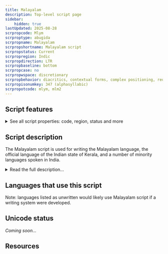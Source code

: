 ```yaml
---
title: Malayalam
description: Top-level script page
sidebar:
    hidden: true
lastUpdated: 2025-08-28
scrpropcode: Mlym
scrproptype: abugida
scrpropname: Malayalam
scrpropshortname: Malayalam script
scrpropstatus: Current
scrpropregion: Indic
scrpropdirection: LTR
scrpropbaseline: bottom
scrpropcase: no
scrpropwspace: discretionary
scrpropbehavior: diacritics, contextual forms, complex positioning, reordering, split graphs, required ligatures
scrpropisonumkey: 347 (alphasyllabic)
scrpropotcode: mlym, mlm2
---
```



## Script features

<details>
<summary> See all script properties: code, region, status and more</summary>
<ScriptInfo />
</details>

## Script description

The Malayalam script is used for writing the Malayalam language, the official language of the Indian state of Kerala, and a number of minority languages spoken in India.

<details>
<summary>Read the full description...</summary>Until the 16th century Malayalam was written in the _vattezhuthu_ script, a Brahmic script which developed alongside Grantha writing, from which the modern Malayalam script descended.

Malayalam is written from left to right. There are fifty-three letters, called _akṣaras_; thirty-seven of these represent full syllables consisting of a consonant and the vowel [a], and sixteen represent independent vowels. Independent vowel letters are only used where a vowel appears at the beginning of a word. Vowels which follow a consonant are written with a diacritic above, below, to the left or right of, or flanking either side of the consonant letter. So an unmarked letter _k_ represents the syllable [ka], but the letter _k_ written with the _e_ diacritic (a spiral to the left) represents the syllable [ke]. There are two vowels for which the diacritics are quite complex; [u] and [u:] are normally written with a small circle or looped circle below the letter, but can be written with one of eight other diacritics when following particular consonants. The script also contains a subset of letters called _cillakṣarams_ 'letter fragments' for representing sonorants followed by a pause, for example (but not necessarily) at the end of a word.

Spaces are often used between words, but it is not uncommon for writers to use spacing to indicate phonological pauses, rather than lexical boundaries. 

When multiple consonants are used as a cluster within a word, that is, with no vowel between them, they are traditionally written with special conjunct letters. Malayalam is known for its large number of conjuncts, which are also used for writing [geminate](/reference/glossary#gemination) (long) consonants. Conjuncts take several forms; the most common are decomposable left-to-right ligatures, but some combinations stack vertically. Some conjuncts are not so easily decomposable as one or both letters change shape when in a cluster. The letters _y_, _r_ and _v_ are all written as diacritics when they follow a consonant. The letter _l_ also takes a different form when it is the second member in a consonant cluster.

To reduce the complexity associated with writing these conjuncts, an orthography reform was implemented in the 1970s which recommended the replacement of a large number of irregular conjuncts with a predictable sequence of individual letters using a _virama_ symbol to delete the vowel inherent in all but the last consonant in the sequence. Many vowel diacritics were also redesigned so they could be written as spacing letters next to the consonant they modify. However, these changes were implemented inconsistently so that modern writing uses a mixture of traditional and reformed letters, even within the same text.
</details>

## Languages that use this script

Note: languages listed as unwritten would likely use Malayalam script if a writing system were developed.

<WsList script='Mlym' wsMax='5' />

## Unicode status

_Coming soon..._

## Resources

<ScriptResources detailSummary='seemore' />


